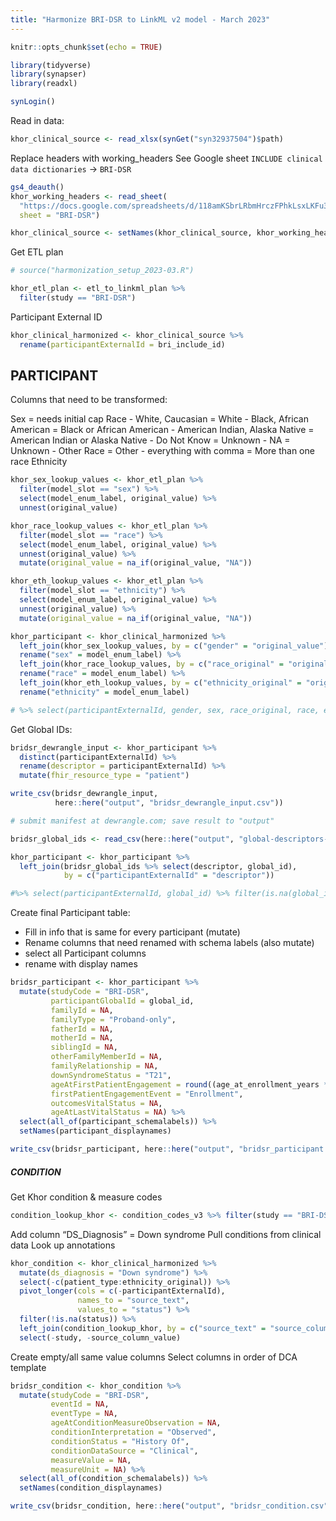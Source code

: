 ```yaml
---
title: "Harmonize BRI-DSR to LinkML v2 model - March 2023"
---
```



```r
knitr::opts_chunk$set(echo = TRUE)

library(tidyverse)
library(synapser)
library(readxl)

synLogin()
```


Read in data:
```r
khor_clinical_source <- read_xlsx(synGet("syn32937504")$path)
```

Replace headers with working_headers
See Google sheet `INCLUDE clinical data dictionaries` -> `BRI-DSR`
```r
gs4_deauth()
khor_working_headers <- read_sheet(
  "https://docs.google.com/spreadsheets/d/118amKSbrLRbmHrczFPhkLsxLKFu3GEr5goPMDvrlvxw/edit#gid=0",
  sheet = "BRI-DSR")

khor_clinical_source <- setNames(khor_clinical_source, khor_working_headers$working_header)
```

Get ETL plan
```r
# source("harmonization_setup_2023-03.R")

khor_etl_plan <- etl_to_linkml_plan %>% 
  filter(study == "BRI-DSR")
```

Participant External ID
```r
khor_clinical_harmonized <- khor_clinical_source %>% 
  rename(participantExternalId = bri_include_id)
```


## PARTICIPANT

Columns that need to be transformed:

Sex = needs initial cap
Race
- White, Caucasian = White
- Black, African American = Black or African American
- American Indian, Alaska Native = American Indian or Alaska Native
- Do Not Know = Unknown
- NA = Unknown
- Other Race = Other
- everything with comma = More than one race
Ethnicity

```r
khor_sex_lookup_values <- khor_etl_plan %>% 
  filter(model_slot == "sex") %>% 
  select(model_enum_label, original_value) %>% 
  unnest(original_value)

khor_race_lookup_values <- khor_etl_plan %>% 
  filter(model_slot == "race") %>% 
  select(model_enum_label, original_value) %>% 
  unnest(original_value) %>% 
  mutate(original_value = na_if(original_value, "NA"))

khor_eth_lookup_values <- khor_etl_plan %>% 
  filter(model_slot == "ethnicity") %>% 
  select(model_enum_label, original_value) %>% 
  unnest(original_value) %>% 
  mutate(original_value = na_if(original_value, "NA"))

khor_participant <- khor_clinical_harmonized %>% 
  left_join(khor_sex_lookup_values, by = c("gender" = "original_value")) %>% 
  rename("sex" = model_enum_label) %>% 
  left_join(khor_race_lookup_values, by = c("race_original" = "original_value")) %>% 
  rename("race" = model_enum_label) %>%  
  left_join(khor_eth_lookup_values, by = c("ethnicity_original" = "original_value")) %>% 
  rename("ethnicity" = model_enum_label) 

# %>% select(participantExternalId, gender, sex, race_original, race, ethnicity_original, ethnicity)
```


Get Global IDs:

```r
bridsr_dewrangle_input <- khor_participant %>% 
  distinct(participantExternalId) %>% 
  rename(descriptor = participantExternalId) %>% 
  mutate(fhir_resource_type = "patient")

write_csv(bridsr_dewrangle_input, 
          here::here("output", "bridsr_dewrangle_input.csv"))

# submit manifest at dewrangle.com; save result to "output"

bridsr_global_ids <- read_csv(here::here("output", "global-descriptors-BRI-DSR.csv"))

khor_participant <- khor_participant %>% 
  left_join(bridsr_global_ids %>% select(descriptor, global_id),
            by = c("participantExternalId" = "descriptor")) 

#%>% select(participantExternalId, global_id) %>% filter(is.na(global_id))
```


Create final Participant table:

- Fill in info that is same for every participant (mutate)
- Rename columns that need renamed with schema labels (also mutate)
- select all Participant columns
- rename with display names

```r
bridsr_participant <- khor_participant %>% 
  mutate(studyCode = "BRI-DSR",
         participantGlobalId = global_id,
         familyId = NA,
         familyType = "Proband-only",
         fatherId = NA,
         motherId = NA,
         siblingId = NA,
         otherFamilyMemberId = NA,
         familyRelationship = NA,
         downSyndromeStatus = "T21",
         ageAtFirstPatientEngagement = round((age_at_enrollment_years * 365.25), 0),
         firstPatientEngagementEvent = "Enrollment",
         outcomesVitalStatus = NA,
         ageAtLastVitalStatus = NA) %>% 
  select(all_of(participant_schemalabels)) %>% 
  setNames(participant_displaynames)

```


```r
write_csv(bridsr_participant, here::here("output", "bridsr_participant.csv"))
```


##### CONDITION

Get Khor condition & measure codes
```r
condition_lookup_khor <- condition_codes_v3 %>% filter(study == "BRI-DSR")
```

Add column "DS_Diagnosis" = Down syndrome
Pull conditions from clinical data
Look up annotations
```r
khor_condition <- khor_clinical_harmonized %>% 
  mutate(ds_diagnosis = "Down syndrome") %>% 
  select(-c(patient_type:ethnicity_original)) %>% 
  pivot_longer(cols = c(-participantExternalId), 
               names_to = "source_text",
               values_to = "status") %>% 
  filter(!is.na(status)) %>% 
  left_join(condition_lookup_khor, by = c("source_text" = "source_column")) %>% 
  select(-study, -source_column_value)
```

Create empty/all same value columns
Select columns in order of DCA template
```r
bridsr_condition <- khor_condition %>% 
  mutate(studyCode = "BRI-DSR",
         eventId = NA,
         eventType = NA,
         ageAtConditionMeasureObservation = NA,
         conditionInterpretation = "Observed",
         conditionStatus = "History Of",
         conditionDataSource = "Clinical",         
         measureValue = NA,
         measureUnit = NA) %>% 
  select(all_of(condition_schemalabels)) %>% 
  setNames(condition_displaynames)
```

```r
write_csv(bridsr_condition, here::here("output", "bridsr_condition.csv"))
```






